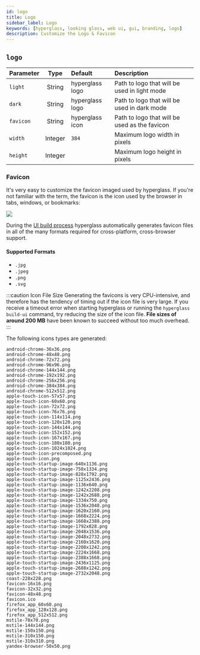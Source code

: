 ```yaml
---
id: logo
title: Logo
sidebar_label: Logo
keywords: [hyperglass, looking glass, web ui, gui, branding, logo]
description: Customize the Logo & Favicon
---
```


## `logo`

| Parameter |  Type   | Default         | Description                                   |
| :-------- | :-----: | :-------------- | :-------------------------------------------- |
| `light`   | String  | hyperglass logo | Path to logo that will be used in light mode  |
| `dark`    | String  | hyperglass logo | Path to logo that will be used in dark mode   |
| `favicon` | String  | hyperglass icon | Path to logo that will be used as the favicon |
| `width`   | Integer | `384`           | Maximum logo width in pixels                  |
| `height`  | Integer |                 | Maximum logo height in pixels                 |

### Favicon

It's very easy to customize the favicon imaged used by hyperglass. If you're not familiar with the term, the favicon is the icon used by the browser in tabs, windows, or bookmarks:

![](/screenshots/screenshot-favicons.jpg)

During the [UI build process](setup.mdx#ui-build) hyperglass automatically generates favicon files in all of the many formats required for cross-platform, cross-browser support.

#### Supported Formats

- `.jpg`
- `.jpeg`
- `.png`
- `.svg`

:::caution Icon File Size
Generating the favicons is very CPU-intensive, and therefore has the tendency of timing out if the icon file is very large. If you receive a timeout error when starting hyperglass or running the `hyperglass build-ui` command, try reducing the size of the icon file. **File sizes of around 200 MB** have been known to succeed without too much overhead.
:::

The following icons types are generated:

```
android-chrome-36x36.png
android-chrome-48x48.png
android-chrome-72x72.png
android-chrome-96x96.png
android-chrome-144x144.png
android-chrome-192x192.png
android-chrome-256x256.png
android-chrome-384x384.png
android-chrome-512x512.png
apple-touch-icon-57x57.png
apple-touch-icon-60x60.png
apple-touch-icon-72x72.png
apple-touch-icon-76x76.png
apple-touch-icon-114x114.png
apple-touch-icon-120x120.png
apple-touch-icon-144x144.png
apple-touch-icon-152x152.png
apple-touch-icon-167x167.png
apple-touch-icon-180x180.png
apple-touch-icon-1024x1024.png
apple-touch-icon-precomposed.png
apple-touch-icon.png
apple-touch-startup-image-640x1136.png
apple-touch-startup-image-750x1334.png
apple-touch-startup-image-828x1792.png
apple-touch-startup-image-1125x2436.png
apple-touch-startup-image-1136x640.png
apple-touch-startup-image-1242x2208.png
apple-touch-startup-image-1242x2688.png
apple-touch-startup-image-1334x750.png
apple-touch-startup-image-1536x2048.png
apple-touch-startup-image-1620x2160.png
apple-touch-startup-image-1668x2224.png
apple-touch-startup-image-1668x2388.png
apple-touch-startup-image-1792x828.png
apple-touch-startup-image-2048x1536.png
apple-touch-startup-image-2048x2732.png
apple-touch-startup-image-2160x1620.png
apple-touch-startup-image-2208x1242.png
apple-touch-startup-image-2224x1668.png
apple-touch-startup-image-2388x1668.png
apple-touch-startup-image-2436x1125.png
apple-touch-startup-image-2688x1242.png
apple-touch-startup-image-2732x2048.png
coast-228x228.png
favicon-16x16.png
favicon-32x32.png
favicon-48x48.png
favicon.ico
firefox_app_60x60.png
firefox_app_128x128.png
firefox_app_512x512.png
mstile-70x70.png
mstile-144x144.png
mstile-150x150.png
mstile-310x150.png
mstile-310x310.png
yandex-browser-50x50.png
```
